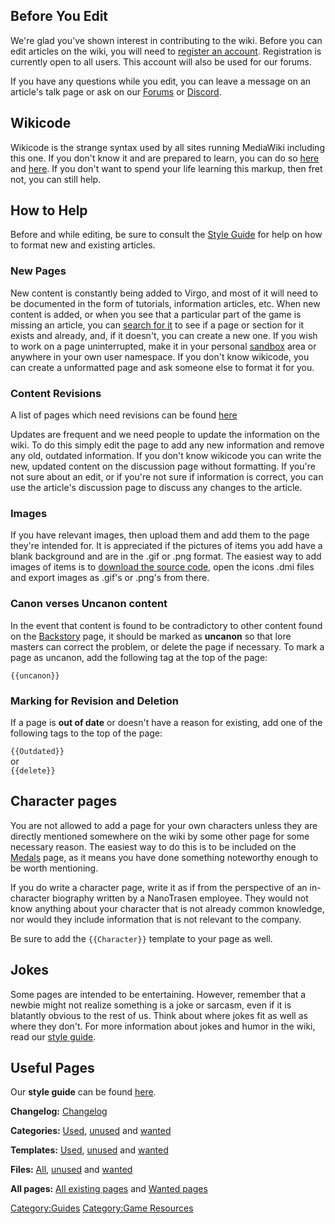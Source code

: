 == Before You Edit ==
We're glad you've shown interest in contributing to the wiki. Before you can edit articles on the wiki, you will need to [https://auth.vore-station.net/accounts.jsp?mode=create&redir=http%3A%2F%2Fforum.vore-station.net register an account]. Registration is currently open to all users. This account will also be used for our forums.

If you have any questions while you edit, you can leave a message on an article's talk page or ask on our [https://forum.vore-station.net/ Forums] or [https://discordapp.com/invite/0yCTdQTDRZL5CFSN Discord].

== Wikicode ==
Wikicode is the strange syntax used by all sites running MediaWiki including this one. If you don't know it and are prepared to learn, you can do so [http://en.wikipedia.org/wiki/Help:Wiki_markup here] and [http://www.mediawiki.org/wiki/Help:Formatting here]. If you don't want to spend your life learning this markup, then fret not, you can still help.

== How to Help ==
Before and while editing, be sure to consult the [[Style Guide]] for help on how to format new and existing articles.

=== New Pages ===
New content is constantly being added to Virgo, and most of it will need to be documented in the form of tutorials, information articles, etc. When new content is added, or when you see that a particular part of the game is missing an article, you can [[Special:Search|search for it]] to see if a page or section for it exists and already, and, if it doesn't, you can create a new one. If you wish to work on a page uninterrupted, make it in your personal [[Special:MyPage/Sandbox|sandbox]] area or anywhere in your own user namespace. If you don't know wikicode, you can create a unformatted page and ask someone else to format it for you.

=== Content Revisions ===
A list of pages which need revisions can be found [[:Category:Outdated|here]]

Updates are frequent and we need people to update the information on the wiki. To do this simply edit the page to add any new information and remove any old, outdated information. If you don't know wikicode you can write the new, updated content on the discussion page without formatting. If you're not sure about an edit, or if you're not sure if information is correct, you can use the article's discussion page to discuss any changes to the article.

=== Images ===
If you have relevant images, then upload them and add them to the page they're intended for. It is appreciated if the pictures of items you add have a blank background and are in the .gif or .png format. The easiest way to add images of items is to [https://github.com/VOREStation/VOREStation download the source code], open the icons .dmi files and export images as .gif's or .png's from there.

=== Canon verses Uncanon content ===
In the event that content is found to be contradictory to other content found on the [[Backstory]] page, it should be marked as '''uncanon''' so that lore masters can correct the problem, or delete the page if necessary. To mark a page as uncanon, add the following tag at the top of the page:

<code><nowiki>{{uncanon}}</nowiki></code>

=== Marking for Revision and Deletion ===
If a page is '''out of date''' or doesn't have a reason for existing, add one of the following tags to the top of the page:

<code>
<nowiki>{{Outdated}}</nowiki><br>
</code>
or<br>
<code>
<nowiki>{{delete}}</nowiki>
</code>

== Character pages ==
You are not allowed to add a page for your own characters unless they are directly mentioned somewhere on the wiki by some other page for some necessary reason. The easiest way to do this is to be included on the [[Medals]] page, as it means you have done something noteworthy enough to be worth mentioning.

If you do write a character page, write it as if from the perspective of an in-character biography written by a NanoTrasen employee. They would not know anything about your character that is not already common knowledge, nor would they include information that is not relevant to the company.

Be sure to add the <code><nowiki>{{Character}}</nowiki></code> template to your page as well.

== Jokes ==
Some pages are intended to be entertaining. However, remember that a newbie might not realize something is a joke or sarcasm, even if it is blatantly obvious to the rest of us. Think about where jokes fit as well as where they don't. For more information about jokes and humor in the wiki, read our [[Style Guide|style guide]].

== Useful Pages ==
Our '''style guide''' can be found [[Style Guide|here]].

'''Changelog:''' [[Changelog]]

'''Categories:''' [[Special:Categories|Used]], [[Special:UnusedCategories|unused]] and [[Special:WantedCategories|wanted]]

'''Templates:''' [[Special:MostLinkedTemplates|Used]], [[Special:UnusedTemplates|unused]] and [[Special:WantedTemplates|wanted]]

'''Files:''' [[Special%3AListFiles|All]], [[Special:UnusedFiles|unused]] and [[Special:WantedFiles|wanted]]

'''All pages:''' [[Special:AllPages|All existing pages]] and [[Special:WantedPages|Wanted pages]]

[[Category:Guides]] [[Category:Game Resources]]
{{Contribution guides}}